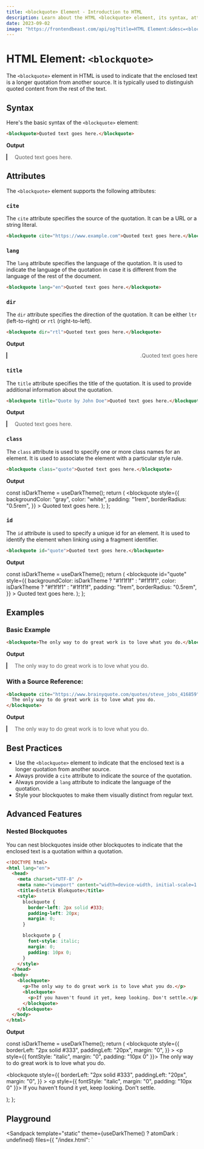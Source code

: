 ```yaml
---
title: <blockquote> Element - Introduction to HTML
description: Learn about the HTML <blockquote> element, its syntax, attributes, best practices, and more.
date: 2023-09-02
image: "https://frontendbeast.com/api/og?title=HTML Element:&desc=<blockquote> - Introduction to HTML"
---
```



# HTML Element: `<blockquote>`

The `<blockquote>` element in HTML is used to indicate that the enclosed text is a longer quotation from another source. It is typically used to distinguish quoted content from the rest of the text.

## Syntax

Here's the basic syntax of the `<blockquote>` element:

```html
<blockquote>Quoted text goes here.</blockquote>
```

**Output**

<blockquote>Quoted text goes here.</blockquote>

## Attributes

The `<blockquote>` element supports the following attributes:

### `cite`

The `cite` attribute specifies the source of the quotation. It can be a URL or a string literal.

```html
<blockquote cite="https://www.example.com">Quoted text goes here.</blockquote>
```

### `lang`

The `lang` attribute specifies the language of the quotation. It is used to indicate the language of the quotation in case it is different from the language of the rest of the document.

```html
<blockquote lang="en">Quoted text goes here.</blockquote>
```

### `dir`

The `dir` attribute specifies the direction of the quotation. It can be either `ltr` (left-to-right) or `rtl` (right-to-left).

```html
<blockquote dir="rtl">Quoted text goes here.</blockquote>
```

**Output**

<blockquote dir="rtl">Quoted text goes here.</blockquote>

### `title`

The `title` attribute specifies the title of the quotation. It is used to provide additional information about the quotation.

```html
<blockquote title="Quote by John Doe">Quoted text goes here.</blockquote>
```

**Output**

<blockquote title="Quote by John Doe">Quoted text goes here.</blockquote>

### `class`

The `class` attribute is used to specify one or more class names for an element. It is used to associate the element with a particular style rule.

```html
<blockquote class="quote">Quoted text goes here.</blockquote>
```

**Output**

  const isDarkTheme = useDarkTheme();
  return (
    <blockquote
      style={{
        backgroundColor: "gray",
        color: "white",
        padding: "1rem",
        borderRadius: "0.5rem",
      }}
    >
      Quoted text goes here.
    </blockquote>
  );
};

<StyledBlockquote />

### `id`

The `id` attribute is used to specify a unique id for an element. It is used to identify the element when linking using a fragment identifier.

```html
<blockquote id="quote">Quoted text goes here.</blockquote>
```

**Output**

  const isDarkTheme = useDarkTheme();
  return (
    <blockquote
      id="quote"
      style={{
        backgroundColor: isDarkTheme ? "#1f1f1f" : "#f1f1f1",
        color: isDarkTheme ? "#f1f1f1" : "#1f1f1f",
        padding: "1rem",
        borderRadius: "0.5rem",
      }}
    >
      Quoted text goes here.
    </blockquote>
  );
};

<StyledIdBlockquote />

## Examples

### Basic Example

```html
<blockquote>The only way to do great work is to love what you do.</blockquote>
```

**Output**

<blockquote>The only way to do great work is to love what you do.</blockquote>

### With a Source Reference:

```html
<blockquote cite="https://www.brainyquote.com/quotes/steve_jobs_416859">
  The only way to do great work is to love what you do.
</blockquote>
```

**Output**

<blockquote cite="https://www.brainyquote.com/quotes/steve_jobs_416859">
  The only way to do great work is to love what you do.
</blockquote>

## Best Practices

- Use the `<blockquote>` element to indicate that the enclosed text is a longer quotation from another source.
- Always provide a `cite` attribute to indicate the source of the quotation.
- Always provide a `lang` attribute to indicate the language of the quotation.
- Style your blockquotes to make them visually distinct from regular text.

## Advanced Features

### Nested Blockquotes

You can nest blockquotes inside other blockquotes to indicate that the enclosed text is a quotation within a quotation.

```html
<!DOCTYPE html>
<html lang="en">
  <head>
    <meta charset="UTF-8" />
    <meta name="viewport" content="width=device-width, initial-scale=1.0" />
    <title>Estetik Blokquote</title>
    <style>
      blockquote {
        border-left: 2px solid #333;
        padding-left: 20px;
        margin: 0;
      }

      blockquote p {
        font-style: italic;
        margin: 0;
        padding: 10px 0;
      }
    </style>
  </head>
  <body>
    <blockquote>
      <p>The only way to do great work is to love what you do.</p>
      <blockquote>
        <p>If you haven't found it yet, keep looking. Don't settle.</p>
      </blockquote>
    </blockquote>
  </body>
</html>
```

**Output**

  const isDarkTheme = useDarkTheme();
  return (
    <blockquote
      style={{
        borderLeft: "2px solid #333",
        paddingLeft: "20px",
        margin: "0",
      }}
    >
      <p style={{ fontStyle: "italic", margin: "0", padding: "10px 0" }}>
        The only way to do great work is to love what you do.
      </p>
      <blockquote
        style={{
          borderLeft: "2px solid #333",
          paddingLeft: "20px",
          margin: "0",
        }}
      >
        <p style={{ fontStyle: "italic", margin: "0", padding: "10px 0" }}>
          If you haven't found it yet, keep looking. Don't settle.
        </p>
      </blockquote>
    </blockquote>
  );
};

<NestedBlockquote />

## Playground

<Sandpack
  template="static"
  theme={useDarkTheme() ? atomDark : undefined}
  files={{
    "/index.html": `<!DOCTYPE html>
<html lang="en">
<head>
    <meta charset="UTF-8">
    <meta name="viewport" content="width=device-width, initial-scale=1.0">
    <title>Nested Blockquote</title>
    <style>
        blockquote {
            border-left: 2px solid #333;
            padding-left: 20px;
            margin: 0;
        }

        blockquote p {
            font-style: italic;
            margin: 0;
            padding: 10px 0;
        }
    </style>

</head>
<body>
    <blockquote>
        <p>The only way to do great work is to love what you do.</p>
        <blockquote>
            <p>If you haven't found it yet, keep looking. Don't settle.</p>
        </blockquote>
    </blockquote>
</body>
</html>`,
  }}
/>
